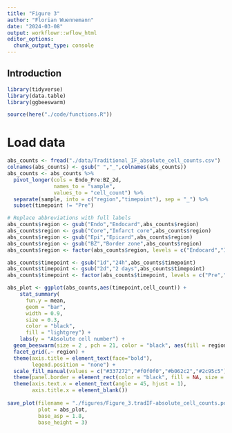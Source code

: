 ```yaml
---
title: "Figure 3"
author: "Florian Wuennemann"
date: "2024-03-08"
output: workflowr::wflow_html
editor_options:
  chunk_output_type: console
---
```


## Introduction

```r
library(tidyverse)
library(data.table)
library(ggbeeswarm)

source(here("./code/functions.R"))
```

# Load data

```r
abs_counts <- fread("./data/Traditional_IF_absolute_cell_counts.csv")
colnames(abs_counts) <- gsub(" ","_",colnames(abs_counts))
abs_counts <- abs_counts %>%
  pivot_longer(cols = Endo_Pre:BZ_2d,
               names_to = "sample",
               values_to = "cell_count") %>%
  separate(sample, into = c("region","timepoint"), sep = "_") %>%
  subset(timepoint != "Pre")

# Replace abbreviations with full labels
abs_counts$region <- gsub("Endo","Endocard",abs_counts$region)
abs_counts$region <- gsub("Core","Infarct core",abs_counts$region)
abs_counts$region <- gsub("Epi","Epicard",abs_counts$region)
abs_counts$region <- gsub("BZ","Border zone",abs_counts$region)
abs_counts$region <- factor(abs_counts$region, levels = c("Endocard","Infarct core","Epicard","Border zone"))

abs_counts$timepoint <- gsub("1d","24h",abs_counts$timepoint)
abs_counts$timepoint <- gsub("2d","2 days",abs_counts$timepoint)
abs_counts$timepoint <- factor(abs_counts$timepoint, levels = c("Pre","4h","24h","2 days"))

abs_plot <- ggplot(abs_counts,aes(timepoint,cell_count)) +
    stat_summary(
      fun.y = mean,
      geom = "bar",
      width = 0.9,
      size = 0.3,
      color = "black",
      fill = "lightgrey") +
    labs(y = "Absolute cell number") +
  geom_beeswarm(size = 2 , pch = 21, color = "black", aes(fill = region)) +
  facet_grid(.~ region) +
  theme(axis.title = element_text(face="bold"),
        legend.position = "none") +
  scale_fill_manual(values = c("#337272","#f0f0f0","#b062c2","#2c95c5")) +
  theme(panel.border = element_rect(color = "black", fill = NA, size = 0.75)) +
  theme(axis.text.x = element_text(angle = 45, hjust = 1),
        axis.title.x = element_blank())
  
save_plot(filename = "./figures/Figure_3.tradIF-absolute_cell_counts.pdf",
          plot = abs_plot,
          base_asp = 1.8,
          base_height = 3)
```
